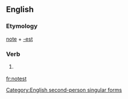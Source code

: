==English==

===Etymology===
[[note]] + [[-est]]

===Verb===
{{en-verb form}}

# {{archaic}} {{form of|Second-person singular simple present form|note}}

[[Category:English second-person singular forms]]

[[fr:notest]]